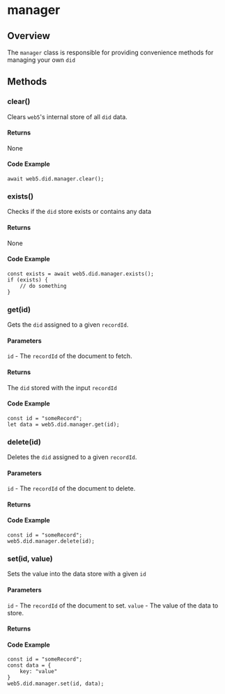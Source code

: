 # manager

## Overview
The `manager` class is responsible for providing convenience methods for managing your own `did`

## Methods

### clear()

Clears `web5`'s internal store of all `did` data.

#### Returns

None

#### Code Example
```
await web5.did.manager.clear();
```

### exists()

Checks if the `did` store exists or contains any data

#### Returns

None

#### Code Example
```
const exists = await web5.did.manager.exists();
if (exists) {
    // do something
}
```

### get(id)

Gets the `did` assigned to a given `recordId`.

#### Parameters

`id` - The `recordId` of the document to fetch.

#### Returns

The `did` stored with the input `recordId`

#### Code Example
```
const id = "someRecord";
let data = web5.did.manager.get(id);
```

### delete(id)

Deletes the `did` assigned to a given `recordId`.

#### Parameters

`id` - The `recordId` of the document to delete.

#### Returns

#### Code Example
```
const id = "someRecord";
web5.did.manager.delete(id);
```

### set(id, value)

Sets the value into the data store with a given `id`

#### Parameters

`id` - The `recordId` of the document to set.
`value` - The value of the data to store.

#### Returns

#### Code Example

```
const id = "someRecord";
const data = {
    key: "value"
}
web5.did.manager.set(id, data);
```


